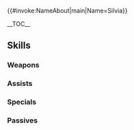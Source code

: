 {{#invoke:NameAbout|main|Name=Silvia}}{{HeroPage Tabs|{{PAGENAME}}}}
{{Hero Infobox
|Name=Silvia
|Title=Traveling Dancer
|GrowthModifier=None
|WeaponType=Red Sword
|Origin=Fire Emblem: Genealogy of the Holy War
|Gender=Female
|MoveType=Infantry
|actorJP=ゆかな
|actorEN=Laura Post
|artist=チーコ
|additionDate=September 6, 2018
|releaseDate=September 7, 2018
|poolDate=September 21, 2018
|poolRarities=3,4
|TagID=シルヴィア
|InternalID=285
|Properties=refresher,demoted_201904
|cv1=3
|cv2=2900200
|description=A dancer who travels the world. She looks sweet, but she doesn't necessarily act that way. Descendant of the high priest Bragi. Appears in Fire Emblem: Genealogy of the Holy War.
}}

__TOC__

{{Stats Page|Hero={{BASEPAGENAME}}
|Lv1HP=16|Lv1ATK=5|Lv1SPD=8|Lv1DEF=4|Lv1RES=6
|GRHP=55|GRATK=50|GRSPD=65|GRDEF=30|GRRES=55
}}

== Skills ==

===Weapons===
{{Weapons Table
|weapon1=Iron Sword
|weapon1Default=1
|weapon1Unlock=1
|weapon2=Steel Sword
|weapon2Default=3
|weapon2Unlock=2
|weapon3=Barrier Blade
|weapon3Default=4
|weapon3Unlock=3
|weapon4=Barrier Blade+
|weapon4Default=5
|weapon4Unlock=5
}}

===Assists===
{{Assists Table
|assist1=Dance
|assist1Default=4
|assist1Unlock=3
}}

===Specials===
{{Specials Table
}}

===Passives===
{{Passives Table
|passiveA1=Warding Stance 1
|passiveA2=Mirror Stance 1
|passiveA3=Mirror Stance 2
|passiveA1Unlock=3
|passiveA2Unlock=4
|passiveA3Unlock=5
|passiveB1=Torrent Dance 1
|passiveB2=Deluge Dance 1
|passiveB3=Deluge Dance 2
|passiveB1Unlock=1
|passiveB2Unlock=2
|passiveB3Unlock=4
}}

{{Heroes Navbox}}